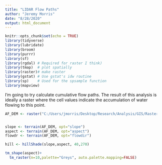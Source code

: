 ```yaml
---
title: "LIDAR Flow Paths"
author: "Jeremy Morris"
date: "8/28/2020"
output: html_document
---
```


```r
knitr::opts_chunk$set(echo = TRUE)
library(tidyverse)
library(lubridate)
library(broom)
library(purrr)
library(sf)
library(rgdal) # Required for raster I think)
library(tmap)  # plot spatially
library(raster)# make raster
library(gstat) # Use gstat's idw routine
library(sp)    # Used for the spsample function
library(mapview)
```

I'm  going to try calculate cumulative flow paths. The result of this analysis is ideally a raster where the cell values indicate the accumulation of water flowing to this point.

```r

AF_DEM <- raster("C:/Users/jmorris/Desktop/Research/Analysis/GIS/Rasters/WetlandDEM.tif")


slope <- terrain(AF_DEM, opt="slope")
aspect <- terrain(AF_DEM, opt="aspect")
flowdr <- terrain(AF_DEM, opt="flowdir")

hill <- hillShade(slope,aspect, 40,270)

tm_shape(aspect)+
  tm_raster(n=10,palette="Greys", auto.palette.mapping=FALSE)

```

